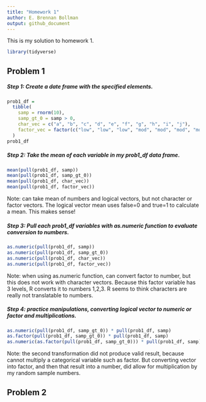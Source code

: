 ```yaml
---
title: "Homework 1"
author: E. Brennan Bollman
output: github_document
---
```


This is my solution to homework 1.

```r
library(tidyverse)
```


## Problem 1

##### Step 1: Create a date frame with the specified elements.

```r
prob1_df =
  tibble(
    samp = rnorm(10),
    samp_gt_0 = samp > 0,
    char_vec = c("a", "b", "c", "d", "e", "f", "g", "h", "i", "j"),
    factor_vec = factor(c("low", "low", "low", "mod", "mod", "mod", "mod", "high", "high", "high"))
  )
prob1_df
```

##### Step 2: Take the mean of each variable in my prob1_df data frame.

```r
mean(pull(prob1_df, samp))
mean(pull(prob1_df, samp_gt_0))
mean(pull(prob1_df, char_vec))
mean(pull(prob1_df, factor_vec))
```

Note: can take mean of numbers and logical vectors, but not character or factor vectors. The logical vector mean uses false=0 and true=1 to calculate a mean. This makes sense!

##### Step 3: Pull each prob1_df variables with as.numeric function to evaluate conversion to numbers.

```r
as.numeric(pull(prob1_df, samp))
as.numeric(pull(prob1_df, samp_gt_0))
as.numeric(pull(prob1_df, char_vec))
as.numeric(pull(prob1_df, factor_vec))
```

Note: when using as.numeric function, can convert factor to number, but this does not work with character vectors. Because this factor variable has 3 levels, R converts it to numbers 1,2,3. R seems to think characters are really not translatable to numbers. 

##### Step 4: practice manipulations, converting logical vector to numeric or factor and multiplications.

```r
as.numeric(pull(prob1_df, samp_gt_0)) * pull(prob1_df, samp)
as.factor(pull(prob1_df, samp_gt_0)) * pull(prob1_df, samp)
as.numeric(as.factor(pull(prob1_df, samp_gt_0))) * pull(prob1_df, samp)
```

Note: the second transformation did not produce valid result, because cannot multiply a categorical variable such as factor. But converting vector into factor, and then that result into a number, did allow for multiplication by my random sample numbers. 

## Problem 2

